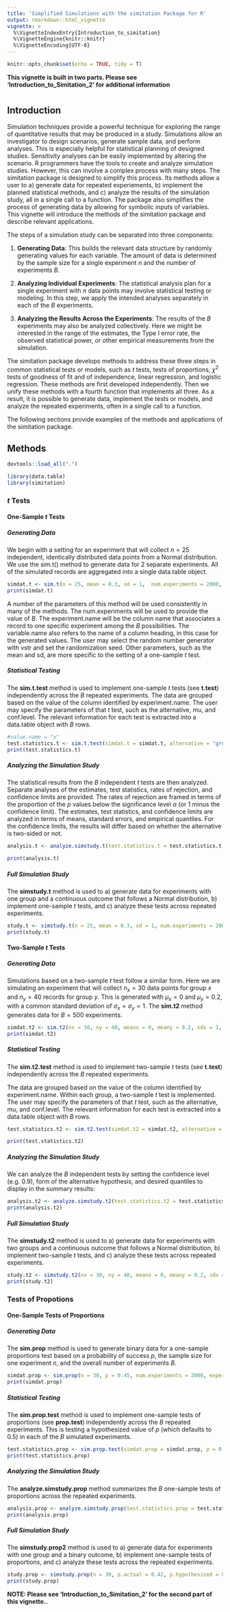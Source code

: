 ---
title: 'Simplified Simulations with the simitation Package for R'
output: rmarkdown::html_vignette
vignette: >
  %\VignetteIndexEntry{Introduction_to_simitation}
  %\VignetteEngine{knitr::knitr}
  %\VignetteEncoding{UTF-8}
---

```{r, include=FALSE}
knitr::opts_chunk$set(echo = TRUE, tidy = T)
```
**This vignette is built in two parts.  Please see 'Introduction_to_Simitation_2' for additional information**

#  {.tabset}

## Introduction {.tabset}

Simulation techniques provide a powerful technique for exploring the range of quantitative results that may be produced in a study.  Simulations allow an investigator to design scenarios, generate sample data, and perform analyses.  This is especially helpful for statistical planning of designed studies.  Sensitivity analyses can be easily implemented by altering the scenario.  R programmers have the tools to create and analyze simulation studies.  However, this can involve a complex process with many steps.  The simitation package is designed to simplify this process.  Its methods allow a user to a) generate data for repeated experiements, b) implement the planned statistical methods, and c) analyze the results of the simulation study, all in a single call to a function.  The package also simplifies the process of generating data by allowing for symbolic inputs of variables.  This vignette will introduce the methods of the simitation package and describe relevant applications.

The steps of a simulation study can be separated into three components:

1.  **Generating Data**:  This builds the relevant data structure by randomly generating values for each variable.  The amount of data is determined by the sample size for a single experiment $n$ and the number of experiments $B$.

2.  **Analyzing Individual Experiments**:  The statistical analysis plan for a single experiment with $n$ data points may involve statistical testing or modeling.  In this step, we apply the intended analyses separately in each of the $B$ experiments.

3.  **Analyzing the Results Across the Experiments**:  The results of the $B$ experiments may also be analyzed collectively.  Here we might be interested in the range of the estimates, the Type I error rate, the observed statistical power, or other empirical measurements from the simulation.

The simitation package develops methods to address these three steps in common statistical tests or models, such as $t$ tests, tests of proportions, $\chi^2$ tests of goodness of fit and of independence, linear regression, and logistic regression.  These methods are first developed independently.  Then we unify these methods with a fourth function that implements all three.  As a result, it is possible to generate data, implement the tests or models, and analyze the repeated experiments, often in a single call to a function.

The following sections provide examples of the methods and applications of the simitation package.


## Methods {.tabset}


```{r, include=FALSE}
devtools::load_all(".")
```

```{r setup}
library(data.table)
library(simitation)
```


### $t$ Tests {.tabset}


#### One-Sample $t$ Tests {.tabset}


##### Generating Data {.tabset}

We begin with a setting for an experiment that will collect $n = 25$ independent, identically distributed data points from a Normal distribution.  We use the sim.t() method to generate data for 2 separate experiments.  All of the simulated records are aggregated into a single data.table object.

```{r }
simdat.t <- sim.t(n = 25, mean = 0.3, sd = 1,  num.experiments = 2000, experiment.name = "experiment", value.name = "x", seed = 2187)
print(simdat.t)
```


A number of the parameters of this method will be used consistently in many of the methods.  The num.experiments will be used to provide the value of $B$.  The experiment.name will be the column name that associates a record to one specific experiment among the $B$ possibilities.  The variable.name also refers to the name of a column heading, in this case for the generated values.  The user may select the random number generator with vstr and set the randomization seed.  Other parameters, such as the mean and sd, are more specific to the setting of a one-sample $t$ test.


##### Statistical Testing {.tabset}

The **sim.t.test** method is used to implement one-sample $t$ tests (see **t.test**) independently across the $B$ repeated experiments.  The data are grouped based on the value of the column identified by experiment.name.  The user may specify the parameters of that $t$ test, such as the alternative, mu, and conf.level.  The relevant information for each test is extracted into a data.table object with $B$ rows.

```{r }
#value.name = "x"
test.statistics.t <- sim.t.test(simdat.t = simdat.t, alternative = "greater", mu = 0, conf.level = 0.95, experiment.name = "experiment", value.name = "x")
print(test.statistics.t)
```

##### Analyzing the Simulation Study {.tabset}

The statistical results from the $B$ independent $t$ tests are then analyzed.  Separate analyses of the estimates, test statistics, rates of rejection, and confidence limits are provided.  The rates of rejection are framed in terms of the proportion of the $p$ values below the significance level $\alpha$ (or 1 minus the confidence limit).  The estimates, test statistics, and confidence limits are analyzed in terms of means, standard errors, and empirical quantiles.  For the confidence limits, the results will differ based on whether the alternative is two-sided or not.

```{r }
analysis.t <- analyze.simstudy.t(test.statistics.t = test.statistics.t, conf.level = 0.95, alternative = "greater", the.quantiles = c(0.025, 0.25, 0.25, 0.5, 0.75, 0.975))

print(analysis.t)
```

##### Full Simulation Study {.tabset}

The **simstudy.t** method is used to a) generate data for experiments with one group and a continuous outcome that follows a Normal distribution, b) implement one-sample $t$ tests, and c) analyze these tests across repeated experiments.

```{r }
study.t <- simstudy.t(n = 25, mean = 0.3, sd = 1, num.experiments = 2000, alternative = "greater", mu = 0, conf.level = 0.95, the.quantiles = c(0.025, 0.975), experiment.name = "experiment",value.name = "x", seed = 817)
print(study.t)
```

#### Two-Sample $t$ Tests {.tabset}

##### Generating Data {.tabset}

Simulations based on a two-sample $t$ test follow a similar form.  Here we are simulating an experiment that will collect $n_x = 30$ data points for group $x$ and $n_y = 40$ records for group $y$.  This is generated with $\mu_x = 0$ and $\mu_y = 0.2$, with a common standard deviation of $\sigma_x = \sigma_y = 1$.  The **sim.t2** method generates data for $B = 500$ experiments.  

```{r }
simdat.t2 <- sim.t2(nx = 30, ny = 40, meanx = 0, meany = 0.2, sdx = 1, sdy = 1, num.experiments = 2000, experiment.name = "experiment", group.name = "group", x.value = "x", y.value = "y", value.name = "value", seed = 17)
print(simdat.t2)
```

##### Statistical Testing {.tabset}

The **sim.t2.test** method is used to implement two-sample $t$ tests (see **t.test**) independently across the $B$ repeated experiments.

The data are grouped based on the value of the column identified by experiment.name.  Within each group, a two-sample $t$ test is implemented.  The user may specify the parameters of that $t$ test, such as the alternative, mu, and conf.level.  The relevant information for each test is extracted into a data.table object with $B$ rows.

```{r }
test.statistics.t2 <- sim.t2.test(simdat.t2 = simdat.t2, alternative = "less", mu = 0, conf.level = 0.9, experiment.name = "experiment", group.name = "group", x.value = "x", y.value = "y", value.name = "value")

print(test.statistics.t2)
```

##### Analyzing the Simulation Study {.tabset}

We can analyze the $B$ independent tests by setting the confidence level (e.g. 0.9), form of the alternative hypothesis, and desired quantiles to display in the summary results:


```{r }
analysis.t2 <- analyze.simstudy.t2(test.statistics.t2 = test.statistics.t2, alternative = "less", conf.level = 0.9, the.quantiles = c(0.25, 0.5, 0.75))
print(analysis.t2)
```

##### Full Simulation Study {.tabset}


The **simstudy.t2** method is used to a) generate data for experiments with two groups and a continuous outcome that follows a Normal distribution, b) implement two-sample $t$ tests, and c) analyze these tests across repeated experiments.

```{r }
study.t2 <- simstudy.t2(nx = 30, ny = 40, meanx = 0, meany = 0.2, sdx = 1, sdy = 1, num.experiments = 2000, alternative = "less", mu = 0, conf.level = 0.9, the.quantiles = c(0.1, 0.5, 0.9), experiment.name = "experiment_id", group.name = "category", x.value = "a", y.value = "b", value.name = "measurement", seed = 41)
print(study.t2)
```

### Tests of Propotions {.tabset}

#### One-Sample Tests of Proportions {.tabset}

##### Generating Data {.tabset}

The **sim.prop** method is used to generate binary data for a one-sample proportions test based on a probability of success $p$, the sample size for one experiment $n$, and the overall number of experiments $B$.

```{r }
simdat.prop <- sim.prop(n = 30, p = 0.45, num.experiments = 2000, experiment.name = "simulation_id", value.name = "success", seed = 104)
print(simdat.prop)
```

##### Statistical Testing {.tabset}


The **sim.prop.test** method is used to implement one-sample tests of proportions (see **prop.test**) independently across the $B$ repeated experiments.   This is testing a hypothesized value of $p$ (which defaults to 0.5) in each of the $B$ simulated experiments.

```{r }
test.statistics.prop <- sim.prop.test(simdat.prop = simdat.prop, p = 0.5, alternative = "two.sided", conf.level = 0.99, correct = T, experiment.name = "simulation_id", value.name = "success")
print(test.statistics.prop)
```

##### Analyzing the Simulation Study {.tabset}

The **analyze.simstudy.prop** method summarizes the $B$ one-sample tests of proportions across the repeated experiments. 

```{r }
analysis.prop <- analyze.simstudy.prop(test.statistics.prop = test.statistics.prop, alternative = "two.sided", conf.level = 0.99, the.quantiles = c(0.005, 0.995))
print(analysis.prop)
```

##### Full Simulation Study {.tabset}

The **simstudy.prop2** method is used to a) generate data for experiments with one group and a binary outcome, b) implement one-sample tests of proportions, and c) analyze these tests across the repeated experiments.


```{r }
study.prop <- simstudy.prop(n = 30, p.actual = 0.42, p.hypothesized = 0.5, num.experiments = 2000, alternative = "less", conf.level = 0.92, correct = T, the.quantiles = c(0.04, 0.5, 0.96), experiment.name = "simulation_id", value.name = "success", seed = 8001)
print(study.prop)
```
**NOTE:  Please see 'Introduction_to_Simitation_2' for the second part of this vignette..**



